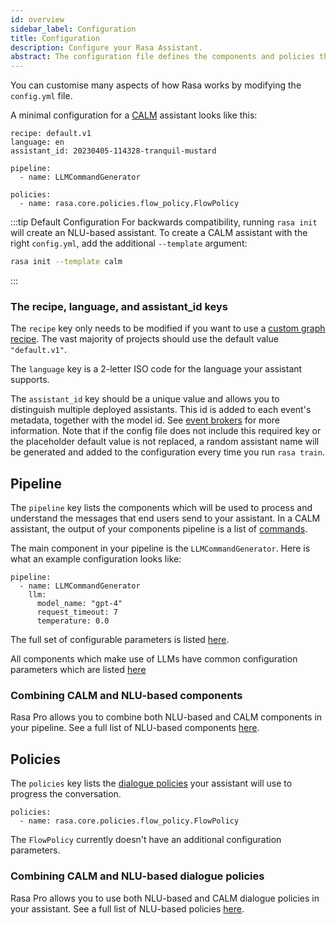 ```yaml
---
id: overview
sidebar_label: Configuration
title: Configuration
description: Configure your Rasa Assistant.
abstract: The configuration file defines the components and policies that your model will use to make predictions based on user input.
---
```



You can customise many aspects of how Rasa works by modifying the `config.yml` file. 

A minimal configuration for a [CALM](../calm.mdx) assistant looks like this:

```yaml-rasa title="config.yml"
recipe: default.v1
language: en
assistant_id: 20230405-114328-tranquil-mustard

pipeline:
  - name: LLMCommandGenerator

policies:
  - name: rasa.core.policies.flow_policy.FlowPolicy
```

:::tip Default Configuration
For backwards compatibility, running `rasa init` will create an NLU-based assistant.
To create a CALM assistant with the right `config.yml`, add the 
additional `--template` argument:

```bash
rasa init --template calm
```

:::

### The recipe, language, and assistant_id keys

The `recipe` key only needs to be modified if you want to use a [custom graph recipe](./graph-recipe.mdx).
The vast majority of projects should use the default value `"default.v1"`. 

The `language` key is a 2-letter ISO code for the language your assistant supports.

The `assistant_id` key should be a unique value and allows you to distinguish multiple
deployed assistants.
This id is added to each event's metadata, together with the model id.
See [event brokers](../production/event-brokers.mdx) for more information.
Note that if the config file does not include this required key or the placeholder default value 
is not replaced, a random assistant name will be generated and added to the configuration 
every time you run `rasa train`.



## Pipeline 

The `pipeline` key lists the components which will be used to process and understand the messages
that end users send to your assistant. 
In a CALM assistant, the output of your components pipeline is a list of [commands](../dialogue-understanding.mdx).

The main component in your pipeline is the `LLMCommandGenerator`.
Here is what an example configuration looks like:

```yaml-rasa title="config.yml"
pipeline:
  - name: LLMCommandGenerator
    llm:
      model_name: "gpt-4"
      request_timeout: 7
      temperature: 0.0
```

The full set of configurable parameters is listed [here](../dialogue-understanding.mdx).

All components which make use of LLMs have common configuration parameters which are listed [here](../llm-configuration.mdx)


### Combining CALM and NLU-based components

<RasaProLabel />

Rasa Pro allows you to combine both NLU-based and CALM components in your pipeline. 
See a full list of NLU-based components [here](../nlu-based-assistants/components.mdx).

## Policies

The `policies` key lists the [dialogue policies](../policies.mdx) your assistant will use 
to progress the conversation. 

```yaml-rasa title="config.yml"
policies:
  - name: rasa.core.policies.flow_policy.FlowPolicy
```

The `FlowPolicy` currently doesn't have an additional configuration parameters.

### Combining CALM and NLU-based dialogue policies

<RasaProLabel />

Rasa Pro allows you to use both NLU-based and CALM dialogue policies in your assistant. 
See a full list of NLU-based policies [here](../nlu-based-assistants/policies.mdx).
